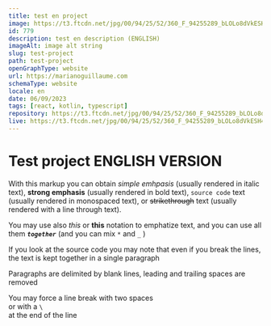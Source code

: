 ```yaml
---
title: test en project
image: https://t3.ftcdn.net/jpg/00/94/25/52/360_F_94255289_bLOLo8dVkESH4wP4QNVUg4hWBlcBEEOg.jpg
id: 779
description: test en description (ENGLISH)
imageAlt: image alt string
slug: test-project
path: test-project
openGraphType: website
url: https://marianoguillaume.com
schemaType: website
locale: en
date: 06/09/2023
tags: [react, kotlin, typescript]
repository: https://t3.ftcdn.net/jpg/00/94/25/52/360_F_94255289_bLOLo8dVkESH4wP4QNVUg4hWBlcBEEOg.jpg
live: https://t3.ftcdn.net/jpg/00/94/25/52/360_F_94255289_bLOLo8dVkESH4wP4QNVUg4hWBlcBEEOg.jpg
---
```


# Test project ENGLISH VERSION

With this markup you can obtain *simple emhpasis* (usually rendered in italic text), **strong emphasis** (usually rendered in bold text), `source code` text (usually rendered in monospaced text), or ~~strikethrough~~ text (usually rendered with a line through text).

You may use also _this_ or __this__ notation to emphatize text, and you can use all them _**`together`**_ (and you can mix `*` and `_` )

If you look at the source code you may note that
even 
if 
you 
break 
the 
lines,
the text is kept together
in a single paragraph

 Paragraphs are delimited by blank lines, leading and trailing spaces are removed 

You may force a line break with two spaces  
or with a `\`\
at the end of the line
